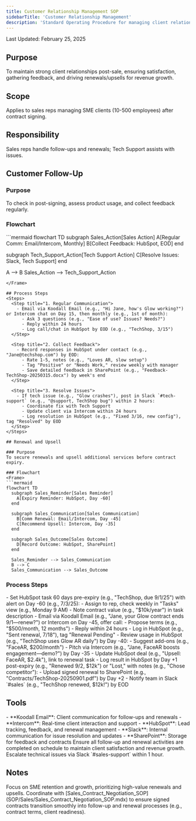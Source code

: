```yaml
---
title: Customer Relationship Management SOP
sidebarTitle: 'Customer Relationship Management'
description: 'Standard Operating Procedure for managing client relationships post-sale'
---
```


<Note>Last Updated: February 25, 2025</Note>

## Purpose
To maintain strong client relationships post-sale, ensuring satisfaction, gathering feedback, and driving renewals/upsells for revenue growth.

## Scope
Applies to sales reps managing SME clients (10-500 employees) after contract signing.

## Responsibility
Sales reps handle follow-ups and renewals; Tech Support assists with issues.

## Customer Follow-Up

### Purpose
To check in post-signing, assess product usage, and collect feedback regularly.

### Flowchart
<Frame>
```mermaid
flowchart TD
  subgraph Sales_Action[Sales Action]
    A[Regular Comm: Email/Intercom, Monthly]
    B[Collect Feedback: HubSpot, EOD]
  end

  subgraph Tech_Support_Action[Tech Support Action]
    C[Resolve Issues: Slack, Tech Support]
  end

  A --> B
  Sales_Action --> Tech_Support_Action
```
</Frame>

## Process Steps
<Steps>
  <Step title="1. Regular Communication">
    - Email via Koodall Email (e.g., "Hi Jane, how's Glow working?") or Intercom chat on Day 15, then monthly (e.g., 1st of month):
      - Ask 3 questions (e.g., "Ease of use? Issues? Needs?")
      - Reply within 24 hours
      - Log call/chat in HubSpot by EOD (e.g., "TechShop, 3/15")
  </Step>

  <Step title="2. Collect Feedback">
    - Record responses in HubSpot under contact (e.g., "Jane@techshop.com") by EOD:
      - Rate 1-5, notes (e.g., "Loves AR, slow setup")
      - Tag "Positive" or "Needs Work," review weekly with manager
      - Save detailed feedback in SharePoint (e.g., "Feedback-TechShop-20250315.docx") by week's end
  </Step>

  <Step title="3. Resolve Issues">
    - If tech issue (e.g., "Glow crashes"), post in Slack `#tech-support` (e.g., "@support, TechShop bug") within 2 hours:
      - Coordinate fix with Tech Support
      - Update client via Intercom within 24 hours
      - Log resolution in HubSpot (e.g., "Fixed 3/16, new config"), tag "Resolved" by EOD
  </Step>
</Steps>

## Renewal and Upsell

### Purpose
To secure renewals and upsell additional services before contract expiry.

### Flowchart
<Frame>
```mermaid
flowchart TD
  subgraph Sales_Reminder[Sales Reminder]
    A[Expiry Reminder: HubSpot, Day -60]
  end

  subgraph Sales_Communication[Sales Communication]
    B[Comm Renewal: Email/Intercom, Day -45]
    C[Recommend Upsell: Intercom, Day -35]
  end

  subgraph Sales_Outcome[Sales Outcome]
    D[Record Outcome: HubSpot, SharePoint]
  end

  Sales_Reminder --> Sales_Communication
  B --> C
  Sales_Communication --> Sales_Outcome
```
</Frame>

### Process Steps
<Steps>
  <Step title="1. Contract Expiry Reminder">
    - Set HubSpot task 60 days pre-expiry (e.g., "TechShop, due 9/1/25") with alert on Day -60 (e.g., 7/3/25):
      - Assign to rep, check weekly in "Tasks" view (e.g., Monday 9 AM)
      - Note contract value (e.g., "$10k/year") in task description
  </Step>

  <Step title="2. Communicate Renewal">
    - Email via Koodall Email (e.g., "Jane, your Glow contract ends 9/1—renew?") or Intercom on Day -45, offer call:
      - Propose terms (e.g., "$500/month, 12 months")
    - Reply within 24 hours
    - Log in HubSpot (e.g., "Sent renewal, 7/18"), tag "Renewal Pending"
  </Step>

  <Step title="3. Recommend Upsell">
    - Review usage in HubSpot (e.g., "TechShop uses Glow AR daily") by Day -40:
      - Suggest add-ons (e.g., "FaceAR, $200/month")
    - Pitch via Intercom (e.g., "Jane, FaceAR boosts engagement—demo?") by Day -35
    - Update HubSpot deal (e.g., "Upsell: FaceAR, $2.4k"), link to renewal task
  </Step>

  <Step title="4. Record Outcome">
    - Log result in HubSpot by Day +1 post-expiry (e.g., "Renewed 9/2, $12k") or "Lost," with notes (e.g., "Chose competitor"):
      - Upload signed renewal to SharePoint (e.g., "Contracts/TechShop-20250901.pdf") by Day +2
    - Notify team in Slack `#sales` (e.g., "TechShop renewed, $12k!") by EOD
  </Step>
</Steps>

## Tools
<CardGroup cols={1}>
  <Card title="Key Tools" icon="wrench">
    - **Koodall Email**: Client communication for follow-ups and renewals
    - **Intercom**: Real-time client interaction and support
    - **HubSpot**: Lead tracking, feedback, and renewal management
    - **Slack**: Internal communication for issue resolution and updates
    - **SharePoint**: Storage for feedback and contracts
  </Card>
</CardGroup>

<Warning>
  Ensure all follow-up and renewal activities are completed on schedule to maintain client satisfaction and revenue growth. Escalate technical issues via Slack `#sales-support` within 1 hour.
</Warning>

## Notes
<CardGroup cols={2}>
  <Card title="SME Focus" icon="target">
    Focus on SME retention and growth, prioritizing high-value renewals and upsells.
  </Card>
  <Card title="Integration" icon="link">
    Coordinate with [Sales_Contract_Negotiation_SOP](SOP/Sales/Sales_Contract_Negotiation_SOP.mdx) to ensure signed contracts transition smoothly into follow-up and renewal processes (e.g., contract terms, client readiness).
  </Card>
</CardGroup>